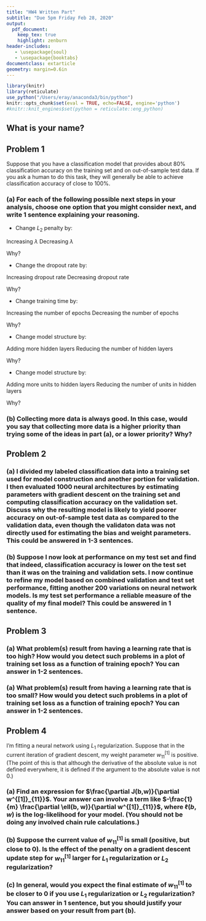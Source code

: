 ```yaml
---
title: "HW4 Written Part"
subtitle: "Due 5pm Friday Feb 28, 2020"
output:
  pdf_document:
    keep_tex: true
    highlight: zenburn
header-includes:
   - \usepackage{soul}
   - \usepackage{booktabs}
documentclass: extarticle
geometry: margin=0.6in
---
```


```r
library(knitr)
library(reticulate)
use_python("/Users/eray/anaconda3/bin/python")
knitr::opts_chunk$set(eval = TRUE, echo=FALSE, engine='python')
#knitr::knit_engines$set(python = reticulate::eng_python)
```

## What is your name?

## Problem 1

Suppose that you have a classification model that provides about 80% classification accuracy on the training set and on out-of-sample test data.  If you ask a human to do this task, they will generally be able to achieve classification accuracy of close to 100%.

### (a) For each of the following possible next steps in your analysis, choose one option that you might consider next, and write 1 sentence explaining your reasoning.

 * Change $L_2$ penalty by:

Increasing $\lambda$ \hspace{3cm} Decreasing $\lambda$

Why?

\vspace{4cm}

 * Change the dropout rate by:
 
Increasing dropout rate \hspace{3cm} Decreasing dropout rate

Why?

\vspace{4cm}

 * Change training time by:
 
Increasing the number of epochs \hspace{3cm} Decreasing the number of epochs

Why?

\newpage

 * Change model structure by:

Adding more hidden layers \hspace{3cm} Reducing the number of hidden layers

Why?

\vspace{4cm}

 * Change model structure by:

Adding more units to hidden layers \hspace{3cm} Reducing the number of units in hidden layers

Why?

\vspace{4cm}

### (b) Collecting more data is always good.  In this case, would you say that collecting more data is a higher priority than trying some of the ideas in part (a), or a lower priority?  Why?

\newpage

## Problem 2

### (a) I divided my labeled classification data into a training set used for model construction and another portion for validation.  I then evaluated 1000 neural architectures by estimating parameters with gradient descent on the training set and computing classification accuracy on the validation set.  Discuss why the resulting model is likely to yield poorer accuracy on out-of-sample test data as compared to the validation data, even though the validaton data was not directly used for estimating the bias and weight parameters.  This could be answered in 1-3 sentences.

\vspace{6cm}

### (b) Suppose I now look at performance on my test set and find that indeed, classification accuracy is lower on the test set than it was on the training and validation sets.  I now continue to refine my model based on combined validation and test set performance, fitting another 200 variations on neural network models.  Is my test set performance a reliable measure of the quality of my final model?  This could be answered in 1 sentence.

\newpage

## Problem 3

### (a) What problem(s) result from having a learning rate that is too high?  How would you detect such problems in a plot of training set loss as a function of training epoch?  You can answer in 1-2 sentences.

\vspace{8cm}

### (a) What problem(s) result from having a learning rate that is too small?  How would you detect such problems in a plot of training set loss as a function of training epoch?  You can answer in 1-2 sentences.

\newpage

## Problem 4

I'm fitting a neural network using $L_1$ regularization.  Suppose that in the current iteration of gradient descent, my weight parameter $w^{[1]}_{11}$ is positive.  (The point of this is that although the derivative of the absolute value is not defined everywhere, it is defined if the argument to the absolute value is not 0.)

### (a) Find an expression for $\frac{\partial J(b,w)}{\partial w^{[1]}_{11}}$.  Your answer can involve a term like $-\frac{1}{m} \frac{\partial \ell(b, w)}{\partial w^{[1]}_{11}}$, where $\ell(b, w)$ is the log-likelihood for your model.  (You should not be doing any involved chain rule calculations.)

\vspace{6cm}

### (b) Suppose the current value of $w^{[1]}_{11}$ is small (positive, but close to 0).  Is the effect of the penalty on a gradient descent update step for $w^{[1]}_{11}$ larger for $L_1$ regularization or $L_2$ regularization?

\vspace{6cm}

### (c) In general, would you expect the final estimate of $w^{[1]}_{11}$ to be closer to 0 if you use $L_1$ regularization or $L_2$ regularization?  You can answer in 1 sentence, but you should justify your answer based on your result from part (b).

